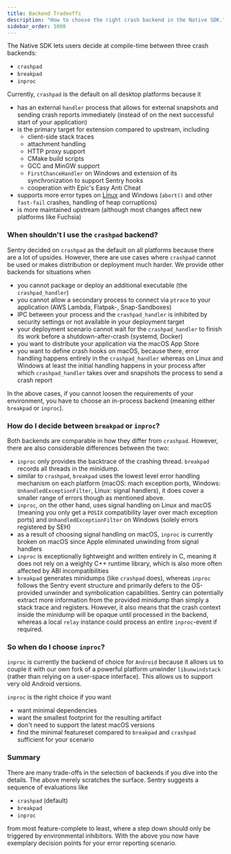 ```yaml
---
title: Backend Tradeoffs
description: "How to choose the right crash backend in the Native SDK."
sidebar_order: 1000
---
```

The Native SDK lets users decide at compile-time between three crash backends:

* `crashpad`
* `breakpad`
* `inproc`

Currently, `crashpad` is the default on all desktop platforms because it

* has an external `handler` process that allows for external snapshots and sending crash reports immediately (instead of on the next successful start of your application)
* is the primary target for extension compared to upstream, including
  * client-side stack traces
  * attachment handling
  * HTTP proxy support
  * CMake build scripts
  * GCC and MinGW support
  * `FirstChanceHandler` on Windows and extension of its synchronization to support Sentry hooks
  * cooperation with Epic's Easy Anti Cheat
* supports more error types on [Linux](/platforms/native/advanced-usage/signal-handling/#signals-of-interest) and Windows (`abort()` and other `fast-fail` crashes, handling of heap corruptions)
* is more maintained upstream (although most changes affect new platforms like Fuchsia)

### When shouldn't I use the `crashpad` backend?

Sentry decided on `crashpad` as the default on all platforms because there are a lot of upsides. However, there are use cases where `crashpad` cannot be used or makes distribution or deployment much harder. We provide other backends for situations when

* you cannot package or deploy an additional executable (the `crashpad_handler`)
* you cannot allow a secondary process to connect via `ptrace` to your application (AWS Lambda, Flatpak-, Snap-Sandboxes)
* IPC between your process and the `crashpad_handler` is inhibited by security settings or not available in your deployment target
* your deployment scenario cannot wait for the `crashpad_handler` to finish its work before a shutdown-after-crash (systemd, Docker)
* you want to distribute your application via the macOS App Store
* you want to define crash hooks on macOS, because there, error handling happens entirely in the `crashpad_handler` whereas on Linux and Windows at least the initial handling happens in your process after which `crashpad_handler` takes over and snapshots the process to send a crash report

In the above cases, if you cannot loosen the requirements of your environment, you have to choose an in-process backend (meaning either `breakpad` or `inproc`).

### How do I decide between `breakpad` or `inproc`?

Both backends are comparable in how they differ from `crashpad`. However, there are also considerable differences between the two: 

* `inproc` only provides the backtrace of the crashing thread. `breakpad` records all threads in the minidump.
* similar to `crashpad`, `breakpad` uses the lowest level error handling mechanism on each platform (macOS: mach exception ports, Windows: `UnhandledExceptionFilter`, Linux: signal handlers), it does cover a smaller range of errors though as mentioned above.
* `inproc`, on the other hand, uses signal handling on Linux and macOS (meaning you only get a `POSIX` compatibility layer over mach exception ports) and `UnhandledExceptionFilter` on Windows (solely errors registered by SEH)
* as a result of choosing signal handling on macOS, `inproc` is currently broken on macOS since Apple eliminated unwinding from signal handlers
* `inproc` is exceptionally lightweight and written entirely in C, meaning it does not rely on a weighty C++ runtime library, which is also more often affected by ABI incompatibilities
* `breakpad` generates minidumps (like `crashpad` does), whereas `inproc` follows the Sentry event structure and primarily defers to the OS-provided unwinder and symbolication capabilities. Sentry can potentially extract more information from the provided minidump than simply a stack trace and registers. However, it also means that the crash context inside the minidump will be opaque until processed in the backend, whereas a local `relay`  instance could process an entire `inproc`-event if required.

### So when do I choose `inproc`?

`inproc` is currently the backend of choice for `Android` because it allows us to couple it with our own fork of a powerful platform unwinder `libunwindstack` (rather than relying on a user-space interface). This allows us to support very old Android versions.

`inproc` is the right choice if you want

* want minimal dependencies
* want the smallest footprint for the resulting artifact
* don't need to support the latest macOS versions
* find the minimal featureset compared to `breakpad` and `crashpad` sufficient for your scenario

### Summary

There are many trade-offs in the selection of backends if you dive into the details. The above merely scratches the surface. Sentry suggests a sequence of evaluations like 

* `crashpad` (default)
* `breakpad`
* `inproc`

from most feature-complete to least, where a step down should only be triggered by environmental inhibitors. With the above you now have exemplary decision points for your error reporting scenario.